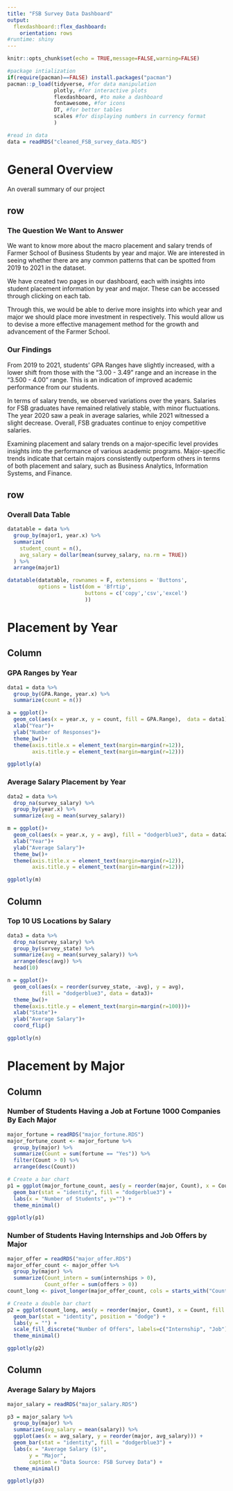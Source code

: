 ```yaml
---
title: "FSB Survey Data Dashboard"
output: 
  flexdashboard::flex_dashboard:
    orientation: rows
#runtime: shiny
---
```


```r
knitr::opts_chunk$set(echo = TRUE,message=FALSE,warning=FALSE)

#package intialization
if(require(pacman)==FALSE) install.packages("pacman")
pacman::p_load(tidyverse, #for data manipulation
               plotly, #for interactive plots
               flexdashboard, #to make a dashboard
               fontawesome, #for icons
               DT, #for better tables
               scales #for displaying numbers in currency format
               )

#read in data
data = readRDS("cleaned_FSB_survey_data.RDS")
```

# General Overview {data-orientation=columns}

An overall summary of our project
  
## row {data-width=500}

### The Question We Want to Answer

We want to know more about the macro placement and salary trends of Farmer School of Business Students by year and major. We are interested in seeing whether there are any common patterns that can be spotted from 2019 to 2021 in the dataset.

We have created two pages in our dashboard, each with insights into student placement information by year and major. These can be accessed through clicking on each tab.

Through this, we would be able to derive more insights into which year and major we should place more investment in respectively. This would allow us to devise a more effective management method for the growth and advancement of the Farmer School.

### Our Findings

From 2019 to 2021, students' GPA Ranges have slightly increased, with a lower shift from those with the "3.00 - 3.49" range and an increase in the "3.500 - 4.00" range. This is an indication of improved academic performance from our students.

In terms of salary trends, we observed variations over the years. Salaries for FSB graduates have remained relatively stable, with minor fluctuations. The year 2020 saw a peak in average salaries, while 2021 witnessed a slight decrease. Overall, FSB graduates continue to enjoy competitive salaries.

Examining placement and salary trends on a major-specific level provides insights into the performance of various academic programs. Major-specific trends indicate that certain majors consistently outperform others in terms of both placement and salary, such as Business Analytics, Information Systems, and Finance. 


## row {data-height=700}

### Overall Data Table

```r
datatable = data %>%
  group_by(major1, year.x) %>%
  summarize(
    student_count = n(),
    avg_salary = dollar(mean(survey_salary, na.rm = TRUE))
  ) %>%
  arrange(major1)

datatable(datatable, rownames = F, extensions = 'Buttons',
          options = list(dom = 'Bfrtip',
                         buttons = c('copy','csv','excel')
                         ))
```
# Placement by Year {data-orientation=columns}

## Column {data-width=500}

### GPA Ranges by Year

```r
data1 = data %>%
  group_by(GPA.Range, year.x) %>%
  summarize(count = n()) 

a = ggplot()+
  geom_col(aes(x = year.x, y = count, fill = GPA.Range),  data = data1)+
  xlab("Year")+
  ylab("Number of Responses")+
  theme_bw()+
  theme(axis.title.x = element_text(margin=margin(r=12)),
        axis.title.y = element_text(margin=margin(r=12)))

ggplotly(a)
```

### Average Salary Placement by Year

```r
data2 = data %>%
  drop_na(survey_salary) %>%
  group_by(year.x) %>%
  summarize(avg = mean(survey_salary))

m = ggplot()+
  geom_col(aes(x = year.x, y = avg), fill = "dodgerblue3", data = data2)+
  xlab("Year")+
  ylab("Average Salary")+
  theme_bw()+
  theme(axis.title.x = element_text(margin=margin(r=12)),
        axis.title.y = element_text(margin=margin(r=12)))

ggplotly(m)
```

## Column {data-width=600}

### Top 10 US Locations by Salary

```r
data3 = data %>%
  drop_na(survey_salary) %>%
  group_by(survey_state) %>%
  summarize(avg = mean(survey_salary)) %>%
  arrange(desc(avg)) %>%
  head(10)

n = ggplot()+
  geom_col(aes(x = reorder(survey_state, -avg), y = avg), 
           fill = "dodgerblue3", data = data3)+
  theme_bw()+
  theme(axis.title.y = element_text(margin=margin(r=100)))+
  xlab("State")+
  ylab("Average Salary")+
  coord_flip()

ggplotly(n)
```
# Placement by Major {data-orientation=columns}

## Column {data-width=400}

### Number of Students Having a Job at Fortune 1000 Companies By Each Major

```r
major_fortune = readRDS("major_fortune.RDS")
major_fortune_count <- major_fortune %>%
  group_by(major) %>%
  summarize(Count = sum(fortune == "Yes")) %>%
  filter(Count > 0) %>%
  arrange(desc(Count))

# Create a bar chart
p1 = ggplot(major_fortune_count, aes(y = reorder(major, Count), x = Count)) +
  geom_bar(stat = "identity", fill = "dodgerblue3") +
  labs(x = "Number of Students", y="") +
  theme_minimal()

ggplotly(p1)
```

### Number of Students Having Internships and Job Offers by Major

```r
major_offer = readRDS("major_offer.RDS")
major_offer_count <- major_offer %>%
  group_by(major) %>%
  summarize(Count_intern = sum(internships > 0),
            Count_offer = sum(offers > 0))
count_long <- pivot_longer(major_offer_count, cols = starts_with("Count"), names_to = "Count_type", values_to = "Count")

# Create a double bar chart
p2 = ggplot(count_long, aes(y = reorder(major, Count), x = Count, fill = Count_type)) +
  geom_bar(stat = "identity", position = "dodge") +
  labs(y = "") +
  scale_fill_discrete("Number of Offers", labels=c("Internship", "Job")) +
  theme_minimal()

ggplotly(p2)
```


## Column {data-width=600}

### Average Salary by Majors

```r
major_salary = readRDS("major_salary.RDS")

p3 = major_salary %>%
  group_by(major) %>%
  summarize(avg_salary = mean(salary)) %>%
  ggplot(aes(x = avg_salary, y = reorder(major, avg_salary))) +
  geom_bar(stat = "identity", fill = "dodgerblue3") +
  labs(x = "Average Salary ($)",
       y = "Major",
       caption = "Data Source: FSB Survey Data") +
  theme_minimal()

ggplotly(p3)
```


